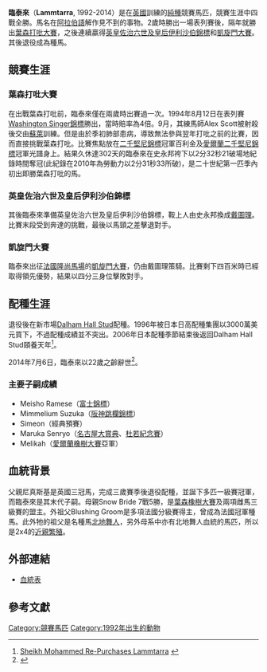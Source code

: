{{infobox racehorse
| name = 臨泰來
| image_name = Lammtarra.jpg 
| caption = 臨泰來在日本Arrow牧場(2002年)
| sire = [[Nijinsky_II|Nijinsky]]
| grandsire = [[北地舞者|Northern Dancer]]
| dam = Snow Bride
| damsire = [[Blushing_Groom|Blushing Groom]]
| sex = [[種馬|種馬]]
| foaled = 1992年2月2日
| country = {{USA}}
| colour = [[栗|栗]]
| breeder = [[根茲博羅牧場|根茲博羅牧場]]
| owner = Saeed Maktoum Al Maktoum
| trainer = [[Alex_Scott_(racehorse_trainer)|Alex Scott]](1994)<br>[[蘇萊|蘇萊]](1995)
| record = 4戰4冠
| earnings = 1,271,075[[英鎊|鎊]]
| updated= 2016年6月6日
}}

'''臨泰來'''（'''Lammtarra''', 1992-2014）是在[[英國|英國]]訓練的[[純種馬|純種]]競賽馬匹，競賽生涯中四戰全勝。馬名在[[阿拉伯語|阿拉伯語]]解作見不到的事物。2歲時勝出一場表列賽後，隔年就勝出[[葉森打吡大賽|葉森打吡大賽]]，之後連續贏得[[英皇佐治六世及皇后伊利沙伯錦標|英皇佐治六世及皇后伊利沙伯錦標]]和[[凱旋門大賽|凱旋門大賽]]。其後退役成為種馬。

==競賽生涯==

===葉森打吡大賽===
在出戰葉森打吡前，臨泰來僅在兩歲時出賽過一次。1994年8月12日在表列賽[[Washington_Singer錦標|Washington Singer錦標]]勝出，當時賠率為4倍。9月，其練馬師Alex Scott被射殺後交由[[蘇萊|蘇萊]]訓練。但是由於季初肺部患病，導致無法參與翌年打吡之前的比賽，因而直接挑戰葉森打吡。比賽焦點放在[[二千堅尼錦標|二千堅尼錦標]]冠軍百利金及[[愛爾蘭二千堅尼錦標|愛爾蘭二千堅尼錦標]]冠軍光譜身上。結果久休達302天的臨泰來在史永邦袴下以2分32秒21破場地紀錄時間奪冠(此紀錄在2010年為勞動力以2分31秒33所破)，是二十世紀第一匹季內初出即勝葉森打吡的馬。

===英皇佐治六世及皇后伊利沙伯錦標===
其後臨泰來準備英皇佐治六世及皇后伊利沙伯錦標，鞍上人由史永邦換成[[戴圖理|戴圖理]]。比賽末段受到奔達的挑戰，最後以馬頸之差擊退對手。

===凱旋門大賽===
臨泰來出征[[法國|法國]][[隆尚馬場|隆尚馬場]]的[[凱旋門大賽|凱旋門大賽]]，仍由戴圖理策騎。比賽剩下四百米時已經取得領先優勢，結果以四分三身位擊敗對手。

==配種生涯==
退役後在新市場[[Dalham_Hall_Stud|Dalham Hall Stud]]配種。1996年被日本日高配種集團以3000萬美元買下，不過配種成績並不突出。2006年日本配種季節結束後返回Dalham Hall Stud頤養天年<ref>[http://breeding.bloodhorse.com/viewstory.asp?id=34657 Sheikh Mohammed Re-Purchases Lammtarra] {{webarchive|url=https://web.archive.org/web/20070928063511/http://breeding.bloodhorse.com/viewstory.asp?id=34657 |date=2007-09-28 }}</ref>。

2014年7月6日，臨泰來以22歲之齡辭世<ref>{{Cite web |url=http://www.drf.com/news/lammtarra-european-champion-and-pensioned-sire-dies-age-22 |title=Lammtarra, European champion and pensioned sire, dies at age 22 |access-date=2016-06-05 |archive-date=2016-08-16 |archive-url=https://web.archive.org/web/20160816203412/http://www.drf.com/news/lammtarra-european-champion-and-pensioned-sire-dies-age-22 |dead-url=no }}</ref>。

===主要子嗣成績===
*Meisho Ramese（[[富士錦標|富士錦標]]）
*Mimmelium Suzuka（[[阪神跳欄錦標|阪神跳欄錦標]]）
*Simeon（經典預賽）
*Maruka Senryo（[[名古屋大賞典|名古屋大賞典]]、[[杜若紀念賽|杜若紀念賽]]）
*Melikah（[[愛爾蘭橡樹大賽|愛爾蘭橡樹大賽]]亞軍）

==血統背景==
父親尼真斯基是英國三冠馬，完成三歲賽季後退役配種，並誕下多匹一級賽冠軍，而臨泰來是其末代子嗣。母親Snow Bride 7戰5勝，是[[葉森橡樹大賽|葉森橡樹大賽]]及兩項雌馬三級賽的盟主。外祖父Blushing Groom是多項法國分級賽得主，曾成為法國冠軍種馬。此外牠的祖父是名種馬[[北地舞人|北地舞人]]，另外母系中亦有北地舞人血統的馬匹，所以是2x4的[[近親繁殖|近親繁殖]]。

==外部連結==
*[http://www.pedigreequery.com/lammtarra 血統表] {{Wayback|url=http://www.pedigreequery.com/lammtarra |date=20180606083201 }}

== 參考文獻 ==

{{reflist}}

[[Category:競賽馬匹|Category:競賽馬匹]]
[[Category:1992年出生的動物|Category:1992年出生的動物]]